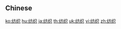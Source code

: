 {{also|紡織}}
==Chinese==
{{zh-see|紡織}}

[[ko:纺织]]
[[hu:纺织]]
[[ja:纺织]]
[[th:纺织]]
[[uk:纺织]]
[[vi:纺织]]
[[zh:纺织]]